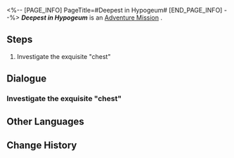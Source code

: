 <%-- [PAGE_INFO]
PageTitle=#Deepest in Hypogeum#
[END_PAGE_INFO] --%>
{{Stub|Dialogue.}}
{{Mission Infobox
|id            = 8030107
|title         = 
|image         = <!--Mission Deepest in Hypogeum.png-->
|type          = Adventure
|event_name    = 
|chapter       = 
|requirements  = {{subst:void|<!--Unknown: {"Type":"Manual"}-->}}
|summary       = <!--official mission summary from Fate's Atlas-->
|characters    = Trailblazer
|startLocation = [[<!--starting world-->]] - [[<!--starting area-->]]
|world         = <!--starting world-->
|area          = <!--starting area-->
|prev          = 
|next          = 
|rewards       = 
}}
'''''Deepest in Hypogeum''''' is an [[Adventure Mission]]<!--in [world]-->.

==Steps==
# Investigate the exquisite "chest"

<!--
==Gameplay Notes==

--><!--
==Trial Character==

-->
==Dialogue==
{{Stub Dialogue}}
===Investigate the exquisite "chest"{{subst:void|<!--803010701-->}}===
{{Mission Description|type=adventure|location=<!--to be added-->|How could there be no treasure at the end of an adventure?}}
{{Dialogue Start}}
:{{tx}}
{{Dialogue End}}

==Other Languages==
{{Other Languages
|en   = Deepest in Hypogeum
|zhs  = 在地宫的最深处
|zht  = 在地宮的最深處
|ja   = 地下迷宮の最深部
|ko   = 지하 궁전 가장 깊은 곳에서
|es   = En las profundidades del hipogeo
|fr   = Cœur de l'hypogée
|ru   = Глубины гипогея
|th   = ห้วงลึกสุดเขาวงกต
|vi   = Ở Nơi Sâu Nhất Trong Địa Cung
|de   = In den Tiefen des Labyrinths
|id   = Di Kedalaman Hipogeum
|pt   = Nas Profundezas do Hipogeu
}}

==Change History==
{{Change History|3.0}}

